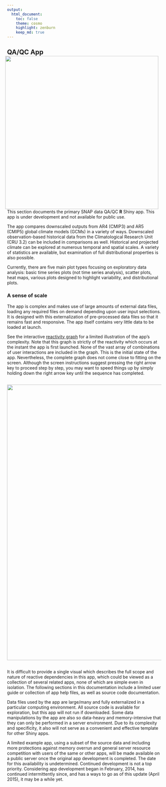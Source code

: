 ```yaml
---
output:
  html_document:
    toc: false
    theme: cosmo
    highlight: zenburn
    keep_md: true
---
```


##
##
## QA/QC App <img style="float: right; padding-left: 10px; padding-right: 10px" src="img/home_text.png" width="500"/>

This section documents the primary SNAP data QA/QC **R** Shiny app.
This app is under development and not available for public use.

The app compares downscaled outputs from AR4 (CMIP3) and AR5 (CMIP5) global climate models (GCMs) in a variety of ways.
Downscaled observation-based historical data from the Climatological Research Unit (CRU 3.2) can be included in comparisons as well.
Historical and projected climate can be explored at numerous temporal and spatial scales.
A variety of statistics are available, but examination of full distributional properties is also possible.

Currently, there are five main plot types focusing on exploratory data analysis: basic time series plots (not time series analysis), scatter plots, heat maps, various plots designed to highlight variability, and distributional plots.

### A sense of scale

The app is complex and makes use of large amounts of external data files, loading any required files on demand depending upon user input selections.
It is designed with this externalization of pre-processed data files so that it remains fast and responsive.
The app itself contains very little data to be loaded at launch.

See the interactive <a href="reactivity_at_launch.html" target="_blank">reactivity graph</a> for a limited illustration of the app's complexity.
Note that this graph is strictly of the reactivity which occurs at the instant the app is first launched.
None of the vast array of combinations of user interactions are included in the graph.
This is the initial state of the app.
Nevertheless, the complete graph does not come close to fitting on the screen.
Although the screen instructions suggest pressing the right arrow key to proceed step by step,
you may want to speed things up by simply holding down the right arrow key until the sequence has completed.

##
<img class="centered" src="img/reactivity_at_launch.png" width="900">

##

It is difficult to provide a single visual which describes the full scope and nature of reactive dependencies in this app,
which could be viewed as a collection of several related apps, none of which are simple even in isolation.
The following sections in this documentation include a limited user guide or collection of app help files,
as well as source code documentation.

Data files used by the app are large/many and fully externalized in a particular computing environment.
All source code is available for exploration, but this app will not run if downloaded.
Some data manipulations by the app are also so data-heavy and memory-intensive that they can only be performed in a server environment.
Due to its complexity and specificity, it also will not serve as a convenient and effective template for other Shiny apps.

A limited example app, using a subset of the source data and including more protections against memory overrun and general server resource competition with users of the same or other apps,
will be made available on a public server once the original app development is completed.
The date for this availability is undetermined.
Continued development is not a top priority.
Considering app development began in February, 2014, has continued intermittently since, and has a ways to go as of this update (April 2015), it may be a while yet.

